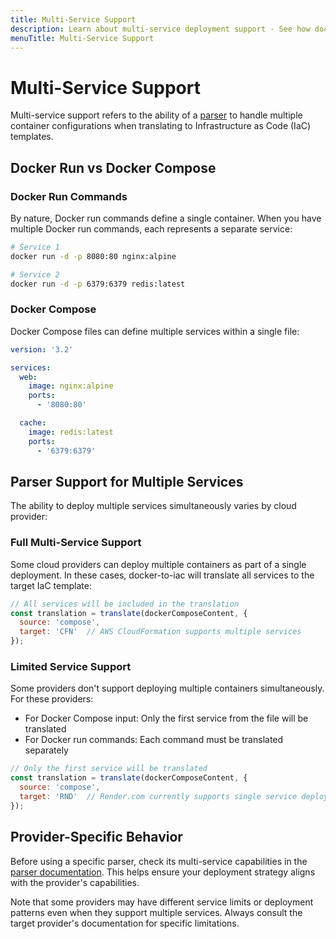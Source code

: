 ```yaml
---
title: Multi-Service Support
description: Learn about multi-service deployment support - See how docker-to-iac handles multiple services in your container configurations.
menuTitle: Multi-Service Support
---
```


# Multi-Service Support

Multi-service support refers to the ability of a [parser](/docs/docker-to-iac/parser-explanation.md) to handle multiple container configurations when translating to Infrastructure as Code (IaC) templates.

## Docker Run vs Docker Compose

### Docker Run Commands

By nature, Docker run commands define a single container. When you have multiple Docker run commands, each represents a separate service:

```bash
# Service 1
docker run -d -p 8080:80 nginx:alpine

# Service 2
docker run -d -p 6379:6379 redis:latest
```

### Docker Compose

Docker Compose files can define multiple services within a single file:

```yaml [docker-compose.yml]
version: '3.2'

services:
  web:
    image: nginx:alpine
    ports:
      - '8080:80'

  cache:
    image: redis:latest
    ports:
      - '6379:6379'
```

## Parser Support for Multiple Services

The ability to deploy multiple services simultaneously varies by cloud provider:

### Full Multi-Service Support

Some cloud providers can deploy multiple containers as part of a single deployment. In these cases, docker-to-iac will translate all services to the target IaC template:

```javascript
// All services will be included in the translation
const translation = translate(dockerComposeContent, {
  source: 'compose',
  target: 'CFN'  // AWS CloudFormation supports multiple services
});
```

### Limited Service Support

Some providers don't support deploying multiple containers simultaneously. For these providers:

- For Docker Compose input: Only the first service from the file will be translated
- For Docker run commands: Each command must be translated separately

```javascript
// Only the first service will be translated
const translation = translate(dockerComposeContent, {
  source: 'compose',
  target: 'RND'  // Render.com currently supports single service deployments
});
```

## Provider-Specific Behavior

Before using a specific parser, check its multi-service capabilities in the [parser documentation](/docs/docker-to-iac/parser-explanation.md). This helps ensure your deployment strategy aligns with the provider's capabilities.

Note that some providers may have different service limits or deployment patterns even when they support multiple services. Always consult the target provider's documentation for specific limitations.
